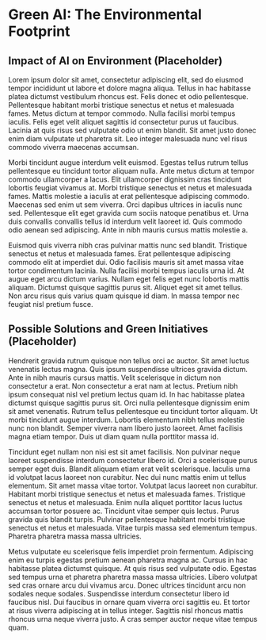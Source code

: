 # Green AI: The Environmental Footprint

## Impact of AI on Environment (Placeholder) {-}

Lorem ipsum dolor sit amet, consectetur adipiscing elit, sed do eiusmod tempor incididunt ut labore et dolore magna aliqua. Tellus in hac habitasse platea dictumst vestibulum rhoncus est. Felis donec et odio pellentesque. Pellentesque habitant morbi tristique senectus et netus et malesuada fames. Metus dictum at tempor commodo. Nulla facilisi morbi tempus iaculis. Felis eget velit aliquet sagittis id consectetur purus ut faucibus. Lacinia at quis risus sed vulputate odio ut enim blandit. Sit amet justo donec enim diam vulputate ut pharetra sit. Leo integer malesuada nunc vel risus commodo viverra maecenas accumsan.

Morbi tincidunt augue interdum velit euismod. Egestas tellus rutrum tellus pellentesque eu tincidunt tortor aliquam nulla. Ante metus dictum at tempor commodo ullamcorper a lacus. Elit ullamcorper dignissim cras tincidunt lobortis feugiat vivamus at. Morbi tristique senectus et netus et malesuada fames. Mattis molestie a iaculis at erat pellentesque adipiscing commodo. Maecenas sed enim ut sem viverra. Orci dapibus ultrices in iaculis nunc sed. Pellentesque elit eget gravida cum sociis natoque penatibus et. Urna duis convallis convallis tellus id interdum velit laoreet id. Quis commodo odio aenean sed adipiscing. Ante in nibh mauris cursus mattis molestie a.

Euismod quis viverra nibh cras pulvinar mattis nunc sed blandit. Tristique senectus et netus et malesuada fames. Erat pellentesque adipiscing commodo elit at imperdiet dui. Odio facilisis mauris sit amet massa vitae tortor condimentum lacinia. Nulla facilisi morbi tempus iaculis urna id. At augue eget arcu dictum varius. Nullam eget felis eget nunc lobortis mattis aliquam. Dictumst quisque sagittis purus sit. Aliquet eget sit amet tellus. Non arcu risus quis varius quam quisque id diam. In massa tempor nec feugiat nisl pretium fusce.

## Possible Solutions and Green Initiatives (Placeholder) {-}

Hendrerit gravida rutrum quisque non tellus orci ac auctor. Sit amet luctus venenatis lectus magna. Quis ipsum suspendisse ultrices gravida dictum. Ante in nibh mauris cursus mattis. Velit scelerisque in dictum non consectetur a erat. Non consectetur a erat nam at lectus. Pretium nibh ipsum consequat nisl vel pretium lectus quam id. In hac habitasse platea dictumst quisque sagittis purus sit. Orci nulla pellentesque dignissim enim sit amet venenatis. Rutrum tellus pellentesque eu tincidunt tortor aliquam. Ut morbi tincidunt augue interdum. Lobortis elementum nibh tellus molestie nunc non blandit. Semper viverra nam libero justo laoreet. Amet facilisis magna etiam tempor. Duis ut diam quam nulla porttitor massa id.

Tincidunt eget nullam non nisi est sit amet facilisis. Non pulvinar neque laoreet suspendisse interdum consectetur libero id. Orci a scelerisque purus semper eget duis. Blandit aliquam etiam erat velit scelerisque. Iaculis urna id volutpat lacus laoreet non curabitur. Nec dui nunc mattis enim ut tellus elementum. Sit amet massa vitae tortor. Volutpat lacus laoreet non curabitur. Habitant morbi tristique senectus et netus et malesuada fames. Tristique senectus et netus et malesuada. Enim nulla aliquet porttitor lacus luctus accumsan tortor posuere ac. Tincidunt vitae semper quis lectus. Purus gravida quis blandit turpis. Pulvinar pellentesque habitant morbi tristique senectus et netus et malesuada. Vitae turpis massa sed elementum tempus. Pharetra pharetra massa massa ultricies.

Metus vulputate eu scelerisque felis imperdiet proin fermentum. Adipiscing enim eu turpis egestas pretium aenean pharetra magna ac. Cursus in hac habitasse platea dictumst quisque. At quis risus sed vulputate odio. Egestas sed tempus urna et pharetra pharetra massa massa ultricies. Libero volutpat sed cras ornare arcu dui vivamus arcu. Donec ultrices tincidunt arcu non sodales neque sodales. Suspendisse interdum consectetur libero id faucibus nisl. Dui faucibus in ornare quam viverra orci sagittis eu. Et tortor at risus viverra adipiscing at in tellus integer. Sagittis nisl rhoncus mattis rhoncus urna neque viverra justo. A cras semper auctor neque vitae tempus quam.